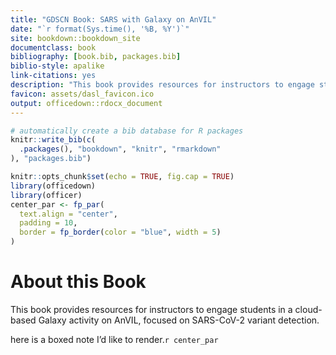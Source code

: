 ```yaml
---
title: "GDSCN Book: SARS with Galaxy on AnVIL"
date: "`r format(Sys.time(), '%B, %Y')`"
site: bookdown::bookdown_site
documentclass: book
bibliography: [book.bib, packages.bib]
biblio-style: apalike
link-citations: yes
description: "This book provides resources for instructors to engage students in a cloud-based Galaxy activity on AnVIL, focused on SARS-CoV-2 variant detection."
favicon: assets/dasl_favicon.ico
output: officedown::rdocx_document
---
```


```r
# automatically create a bib database for R packages
knitr::write_bib(c(
  .packages(), "bookdown", "knitr", "rmarkdown"
), "packages.bib")
```

```r
knitr::opts_chunk$set(echo = TRUE, fig.cap = TRUE)
library(officedown)
library(officer)
center_par <- fp_par(
  text.align = "center",
  padding = 10,
  border = fp_border(color = "blue", width = 5)
)
```

# About this Book {-}

This book provides resources for instructors to engage students in a cloud-based Galaxy activity on AnVIL, focused on SARS-CoV-2 variant detection.

here is a boxed note I'd like to render.`r center_par`
